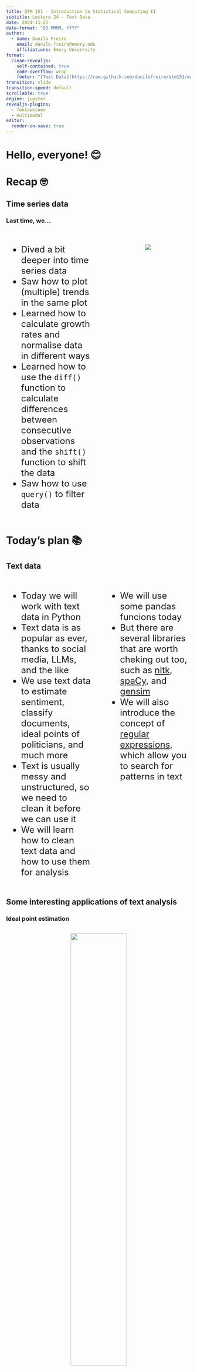 ```yaml
---
title: QTM 151 - Introduction to Statistical Computing II
subtitle: Lecture 24 - Text Data
date: 2024-11-25
date-format: "DD MMMM, YYYY"
author:
  - name: Danilo Freire
    email: danilo.freire@emory.edu
    affiliations: Emory University
format:
  clean-revealjs:
    self-contained: true
    code-overflow: wrap
    footer: "[Text Data](https://raw.githack.com/danilofreire/qtm151/main/lectures/lecture-24/24-text-data.html)"
transition: slide
transition-speed: default
scrollable: true
engine: jupyter
revealjs-plugins:
  - fontawesome
  - multimodal
editor:
  render-on-save: true
---
```


# Hello, everyone! 😊 {background-color="#2d4563"} 

# Recap 🤓 {data-background="#2d4563"}

## Time series data
### Last time, we...

:::{style="margin-top: 30px; font-size: 24px;"}
:::{.columns}
:::{.column width="50%"}
- Dived a bit deeper into time series data
- Saw how to plot (multiple) trends in the same plot
- Learned how to calculate growth rates and normalise data in different ways
- Learned how to use the `diff()` function to calculate differences between consecutive observations and the `shift()` function to shift the data
- Saw how to use `query()` to filter data
:::

:::{.column width="50%"}
:::{style="text-align: center;"}
![](figures/gdp.jpg)
:::
:::
:::
:::

# Today's plan 📚 {data-background="#2d4563"}

## Text data

:::{style="margin-top: 30px; font-size: 24px;"}
:::{.columns}
:::{.column width="50%"}
- Today we will work with text data in Python
- Text data is as popular as ever, thanks to social media, LLMs, and the like
- We use text data to estimate sentiment, classify documents, ideal points of politicians, and much more
- Text is usually messy and unstructured, so we need to clean it before we can use it
- We will learn how to clean text data and how to use them for analysis
:::

:::{.column width="50%"}
- We will use some pandas funcions today
- But there are several libraries that are worth cheking out too, such as [nltk](https://www.nltk.org/), [spaCy](https://spacy.io/), and [gensim](https://radimrehurek.com/gensim/)
- We will also introduce the concept of [regular expressions](https://docs.python.org/3/library/re.html), which allow you to search for patterns in text
:::
:::
:::

## Some interesting applications of text analysis
### Ideal point estimation

:::{style="margin-top: 30px; font-size: 20px; text-align: center;"}
![](figures/barbera.png){width="55%"}

Barberá, P. (2015). [Birds of the same feather tweet together: Bayesian ideal point estimation using Twitter data](https://www.cambridge.org/core/journals/political-analysis/article/birds-of-the-same-feather-tweet-together-bayesian-ideal-point-estimation-using-twitter-data/91E37205F69AEA32EF27F12563DC2A0A). Political analysis, 23(1), 76-91. [YouTube video](https://www.youtube.com/watch?v=gA2fDwRyxa4)
:::

## Some interesting applications of text analysis
### Word frequency as a proxy for importance

:::{style="margin-top: 30px; font-size: 20px; text-align: center;"}
![](figures/image.jpeg){width="50%"}

Rozado, D., Al-Gharbi, M., & Halberstadt, J. (2023). [Prevalence of prejudice-denoting words in news media discourse: A chronological analysis](https://journals.sagepub.com/doi/full/10.1177/08944393211031452). Social Science computer review, 41(1), 99-122.
:::

## Some interesting applications of text analysis
### Sentiment analysis

:::{style="margin-top: 30px; font-size: 20px; text-align: center;"}
![](figures/android_iphone_ratios_plot-1.svg){width="70%"}

Robinson, D. [Text analysis of Trump's tweets confirms he writes only the (angrier) Android half](http://varianceexplained.org/r/trump-tweets/). Variance Explained.
:::

## Some interesting applications of text analysis
### What gets censored in China?

:::{style="margin-top: 30px; font-size: 20px; text-align: center;"}
![](figures/censorship.png){width="70%"}

King, G., Pan, J., & Roberts, M. E. (2013). [How censorship in China allows government criticism but silences collective expression](https://www.cambridge.org/core/journals/american-political-science-review/article/abs/how-censorship-in-china-allows-government-criticism-but-silences-collective-expression/C7EF4A9C9D59425C2D09D83742C1FE00). American political science Review, 107(2), 326-343.
:::

# Text data 📜 {data-background="#2d4563"}

## Text data
### Import the necessary libraries and data

:::{style="margin-top: 30px; font-size: 20px;"}
:::{.columns}
:::{.column width="50%"}
- As usual, let's start by importing the necessary libraries and the data we will use today
- The data are about congressional bills in the US

```python
#| echo: true
#| eval: true
import pandas as pd

# Load the data
bills_actions = pd.read_csv("data_raw/bills_actions.csv")
bills_actions.dtypes
```
:::

:::{.column width="50%"}
- Let's have a quick look at the data

```python
#| echo: true
#| eval: true
bills_actions.head()
```
:::
:::
:::

## Basic text operations

:::{style="margin-top: 30px; font-size: 21px;"}
:::{.columns}
:::{.column width="50%"}
### Counting categories

- A simple way to start working with text data is to count the number of words in a text or dataset
- Let's see how many categories we have in the `category` column

```python
#| echo: true
#| eval: true
bills_actions["category"].nunique()
```

- We can also use `value_counts()` to see the frequency of each category

```python
#| echo: true
#| eval: true
bills_actions["category"].value_counts()
```
:::

:::{.column width="50%"}
### Subset text categories

- Here we are only interested in bills. So let's use `query()` to subset the data
- We select all entries in the column called `category` which have values contain in `list_categories`
  - `in` is used to test whether a word belongs to a list
  - `@` is the syntax to reference `global` variables that are defined in the global environment

```python
#| echo: true
#| eval: true
list_categories = ["house bill","senate bill"]
bills = bills_actions.query('category in @list_categories')

# Verify that the code worked:
bills["category"].value_counts()
```
:::
:::
:::

## Data manipulation with sentences

:::{style="margin-top: 30px; font-size: 20px;"}
:::{.columns}
:::{.column width="50%"}
- The `str` attribute allows us to access string methods, and [there are a lot of them](https://pandas.pydata.org/docs/user_guide/text.html)
- Here we will use `str.contains()` to check if a sentence contains a specific word
- Let's see how many bills contain the word `senator`

```python
#| echo: true
#| eval: true
# Check if the action contains the word "Senator"
bool_contains = bills["action"].str.contains("Senator")

# Check the result
bool_contains.head()
```

```python
#| echo: true
#| eval: true
# Calculate the proportion 
bool_contains.mean()
```
:::

:::{.column width="50%"}
- Let's double-check the result

```python
#| echo: true
#| eval: true
bills[bills["action"].str.contains("Senator")]
```
:::
:::
:::

## Replacing text

:::{style="margin-top: 30px; font-size: 24px;"}
- We can also use `str.replace()` to replace text
- Let's replace the word `Senator` by `Sen.` in the `action` column

```python
#| echo: true
#| eval: true
bills["action_custom"] = bills["action"].str.replace("Senator","Sen.")
bills[["action","action_custom"]].head(10)
```
:::

## Try it yourself! 🤓 {#sec:exercise01}

:::{style="margin-top: 30px; font-size: 24px;"}
- Create a new dataset called `resolutions` which subsets rows contain the `category` values:
  - `["house resolution","senate resolution"]`
- Create a new column called `action_custom` which replaces the word `resolution` by `res.` in the `action` column
- Check the first 10 rows of the new dataset
- [[Appendix 01]{.button}](#sec:appendix01)
:::

# Regular expressions 🔎 {data-background="#2d4563"}

## Regular expressions

:::{style="margin-top: 30px; font-size: 20px;"}
:::{.columns}
:::{.column width="50%"}
- [Regular expressions ("regex")](https://docs.python.org/3/library/re.html) are a flexible tool to search for patterns in text
- Regex is a language in itself, and it is used in many programming languages
- They are indeed very powerful, [but can also be very complex](https://www.regular-expressions.info/)
- Here we will see just the basics of regex, but it is worth learning more about it (if you have the courage!)
- An example of a _very simple_ regex used to validate email addresses: `^([a-zA-Z0-9_\-\.]+)@([a-zA-Z0-9_\-\.]+)\.([a-zA-Z]{2,5})$`
- It means "a string that starts with a sequence of letters, numbers, underscores, hyphens, and dots, followed by an `@`, followed by another sequence of letters, numbers, underscores, hyphens, and dots, followed by a dot and a sequence of letters with length between 2 and 5" 😅
:::

:::{.column width="50%"}
:::{style="text-align: center; margin-top: -30px;"}
![](figures/cnchoni4hbn81.png){width="70%"}
![](figures/6tmm98vtpyh81.png){width="70%"}
:::
:::
:::
:::

## Regular expressions in Python

:::{style="margin-top: 30px; font-size: 20px;"}
- Let's load the dataset again

```python
#| echo: true
#| eval: true
dataset = pd.read_csv("data_raw/bills_actions.csv")
```

- And let's split the data into two datasets: one for senate bills and another for amendments

```python
#| echo: true
#| eval: true
senate_bills = dataset.query('category == "senate bill"')
amendments = dataset.query('category == "amendment"')
```

- Let's see all `actions` that contain the words `to reconsider`
- We can use the `str.contains()` method again

```python
#| echo: true
#| eval: true
dataset[dataset['action'].str.contains('to reconsider')].head()
```
:::

## Regular expressions in Python

:::{style="margin-top: 30px; font-size: 20px;"}
:::{.columns}
:::{.column width="50%"}
- Now let's combine the `str.contains()` method with a regular expression
- Python handles regex with the `re` module, which is part of the standard library
- Let's import it too

```python
#| echo: true
#| eval: true
import re
```

- We can use the `str.findall()` method to find all occurrences of a pattern in a string
- This is similar to `str.contains()`, but it returns the actual matches instead of a boolean (True/False) when a match is found
- We will search for all occurrences of the word `Amdt` followed by a dot and a number or a non-digit character (e.g., `Amdt.1`, `Amdt.2!`, `Amdt.3.`, `Amdt.4@`, `Amdt.5a`, etc)
:::

:::{.column width="50%"}
- The regex pattern is `Amdt\.\d+`
  - `Amdt` is the word we are looking for
  - `\.` is used to escape the dot, which is a special character in regex
  - `\d` is used to match any digit
  - `+` is used to match one or more occurrences of the previous character
  - `\D+` is used to match any non-digit character
- Note the `r` before the string, which is used to indicate a raw string (to avoid Python from interpreting the backslashes)
- Let's see the result

```python
#| echo: true
#| eval: true
amendments["action"].str.findall(r'Amdt\.\d+\D').head()
```
:::
:::
:::

## Wildcards and quantifiers

:::{style="margin-top: 30px; font-size: 23px;"}
:::{.columns}
:::{.column width="50%"}
- There are several special characters in regex. Examples:
- `.` = any character except a newline
- `\d` = digit
- `\D` = non-digit character
- `\w` = any word character (alphanumeric character plus underscore)
- `\W` = any non-word character
- `\s` = any whitespace character
- `\S` = any non-whitespace character
- `+` = one or more occurrences of the previous character
:::

:::{.column width="50%"}
:::{style="text-align: center; margin-top: -30px;"}
![](figures/wildcards_regex1.png){width="100%"}

- There are many more special characters and quantifiers
- Check the [documentation](https://docs.python.org/3/library/re.html) for more information
:::
:::
:::
:::

## Some examples

:::{style="margin-top: 30px; font-size: 21px;"}
- Get digits after string

```python
#| echo: true
#| eval: true
amendments["action"].str.findall(r"Amdt\.\d+").head()
```
- Get any character before string

```python
#| echo: true
#| eval: true
amendments["action"].str.findall(r"\wmdt\.").head()
```

- Get two characters before string and four characters after string

```python
#| echo: true
#| eval: true
amendments["action"].str.findall(r"\w{2}dt\.\w{4}").head()
```
:::

## Wildcards and quantifiers

:::{style="margin-top: 30px; font-size: 20px;"}
:::{.columns}
:::{.column width="50%"}
- [Quantifiers](https://docs.python.org/3/library/re.html#regular-expression-syntax) are used to specify how many occurrences of a character we want to match
- `*` = zero or more occurrences of the previous character
- `?` = zero or one occurrence of the previous character
- `{n}` = exactly `n` occurrences of the previous character
- `{n,}` = at least `n` occurrences of the previous character
- `{n,m}` = between `n` and `m` occurrences of the previous character
- `^` = start of a string
- `$` = end of a string
- `[]` = a set of characters
- `|` = or
- `()` = group
- Enough for today! 😅
:::

:::{.column width="50%"}
:::{style="text-align: center; margin-top: -30px;"}
![](figures/wildcards_regex2.png){width="100%"}
:::

- Match any characters (including none) before `Amdt` followed by non-whitespace

```python
#| echo: true
#| eval: true
amendments["action"].str.findall(r".*Amdt\S*").head()
```
:::
:::
:::

## Try it yourself! 😅 {#sec:exercise02}

:::{style="margin-top: 30px; font-size: 24px;"}
- Practice using the `senate_bills` dataset

```python
#| echo: true
#| eval: true
senate_bills = dataset.query('category == "senate bill"')
```

- Use `.str.findall()` to find the word `Senator`
- Use the regular expression `"Senator \S"` to extract the the first letter of senator
- Use `*` to extract senator names
- [[Appendix 02]{.button}](#sec:appendix02)
:::

# That's all for today! 🎉 {data-background="#2d4563"}

# Happy Thanksgiving! 🦃 {data-background="#2d4563"}

## Appendix 01 {#sec:appendix01}

:::{style="margin-top: 30px; font-size: 21px;"}
```python
#| echo: true
#| eval: true
# Subset the data
list_categories = ["house resolution","senate resolution"]
resolutions = bills_actions.query('category in @list_categories')

# Replace the word "resolution" by "res."
resolutions["action_custom"] = resolutions["action"].str.replace("resolution","res.")

# Check the first 10 rows
resolutions[["action","action_custom"]].head(10)
```
[Back to exercise](#sec:exercise01)
:::

## Appendix 02 {#sec:appendix02}

:::{style="margin-top: 30px; font-size: 21px;"}
```python
#| echo: true
#| eval: true
# Find the word "Senator"
senate_bills["action"].str.findall(r"Senator").head()
```

```python
#| echo: true
#| eval: true
# Extract the first letter of senator
senate_bills["action"].str.findall(r"Senator \S").head()
```

```python
#| echo: true
#| eval: true
# Extract senator names
senate_bills["action"].str.findall(r"Senator \S*").head()
```
[Back to exercise](#sec:exercise02)
:::
